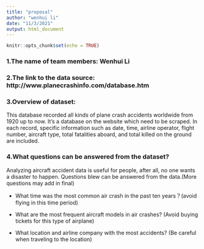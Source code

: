 ```yaml
---
title: "proposal"
author: "wenhui li"
date: "11/3/2021"
output: html_document
---
```


```r
knitr::opts_chunk$set(echo = TRUE)
```

### 1.The name of team members: Wenhui Li
### 2.The link to the data source: http://www.planecrashinfo.com/database.htm
### 3.Overview of dataset: 
This database recorded all kinds of plane crash accidents worldwide from 1920 up to now. It's a database on the website which need to be scraped. In each record, specific information such as date, time, airline operator, flight number, aircraft type, total fatalities aboard, and total killed on the ground are included.

### 4.What questions can be answered from the dataset?
Analyzing aircraft accident data is useful for people, after all, no one wants a disaster to happen. Questions blew can be answered from the data.(More questions may add in final)

- What time was the most common air crash in the past ten years？(avoid flying in this time period)

- What are the most frequent aircraft models in air crashes? (Avoid buying tickets for this type of airplane)

- What location and airline company with the most accidents? (Be careful when traveling to the location)